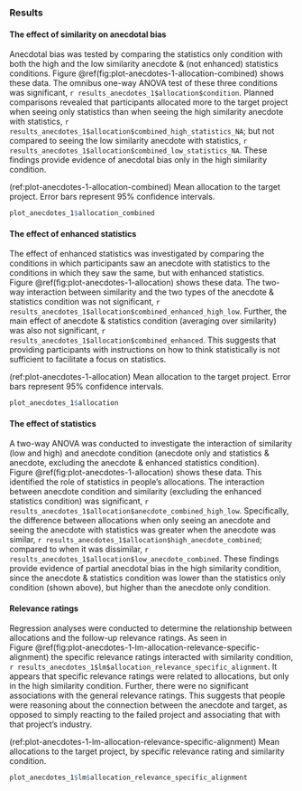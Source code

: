 ### Results {#results-anecdotes-1}

#### The effect of similarity on anecdotal bias

Anecdotal bias was tested by comparing the statistics only condition with both
the high and the low similarity anecdote & (not enhanced) statistics conditions.
Figure \@ref(fig:plot-anecdotes-1-allocation-combined) shows these data. The
omnibus one-way ANOVA test of these three conditions was significant,
`r results_anecdotes_1$allocation$condition`. Planned comparisons revealed that
participants allocated more to the target project when seeing only statistics
than when seeing the high similarity anecdote with statistics,
`r results_anecdotes_1$allocation$combined_high_statistics_NA`; but not compared
to seeing the low similarity anecdote with statistics,
`r results_anecdotes_1$allocation$combined_low_statistics_NA`. These findings
provide evidence of anecdotal bias only in the high similarity condition.

(ref:plot-anecdotes-1-allocation-combined) Mean allocation to the target project. Error bars represent 95% confidence intervals.

```r
plot_anecdotes_1$allocation_combined
```

#### The effect of enhanced statistics

The effect of enhanced statistics was investigated by comparing the conditions
in which participants saw an anecdote with statistics to the conditions in which
they saw the same, but with enhanced statistics.
Figure \@ref(fig:plot-anecdotes-1-allocation) shows these data. The two-way
interaction between similarity and the two types of the anecdote & statistics
condition was not significant,
`r results_anecdotes_1$allocation$combined_enhanced_high_low`. Further, the main
effect of anecdote & statistics condition (averaging over similarity) was also
not significant, `r results_anecdotes_1$allocation$combined_enhanced`. This
suggests that providing participants with instructions on how to think
statistically is not sufficient to facilitate a focus on statistics.

(ref:plot-anecdotes-1-allocation) Mean allocation to the target project. Error bars represent 95% confidence intervals.

```r
plot_anecdotes_1$allocation
```

#### The effect of statistics

A two-way ANOVA was conducted to investigate the interaction of similarity (low
and high) and anecdote condition (anecdote only and statistics & anecdote,
excluding the anecdote & enhanced statistics condition).
Figure \@ref(fig:plot-anecdotes-1-allocation) shows these data. This identified
the role of statistics in people's allocations. The interaction between anecdote
condition and similarity (excluding the enhanced statistics condition) was
significant, `r results_anecdotes_1$allocation$anecdote_combined_high_low`.
Specifically, the difference between allocations when only seeing an anecdote
and seeing the anecdote with statistics was greater when the anecdote was
similar,
`r results_anecdotes_1$allocation$high_anecdote_combined`; compared to when it
was dissimilar, `r results_anecdotes_1$allocation$low_anecdote_combined`. These
findings provide evidence of partial anecdotal bias in the high similarity
condition, since the anecdote & statistics condition was lower than the
statistics only condition (shown above), but higher than the anecdote only
condition.

#### Relevance ratings

Regression analyses were conducted to determine the relationship between
allocations and the follow-up relevance ratings. As seen in
Figure \@ref(fig:plot-anecdotes-1-lm-allocation-relevance-specific-alignment)
the specific relevance ratings interacted with similarity condition,
`r results_anecdotes_1$lm$allocation_relevance_specific_alignment`. It appears
that specific relevance ratings were related to allocations, but only in the
high similarity condition. Further, there were no significant associations with
the general relevance ratings. This suggests that people were reasoning about
the connection between the anecdote and target, as opposed to simply reacting to
the failed project and associating that with that project's industry.

(ref:plot-anecdotes-1-lm-allocation-relevance-specific-alignment) Mean allocations to the target project, by specific relevance rating and similarity condition.

```r
plot_anecdotes_1$lm$allocation_relevance_specific_alignment
```

